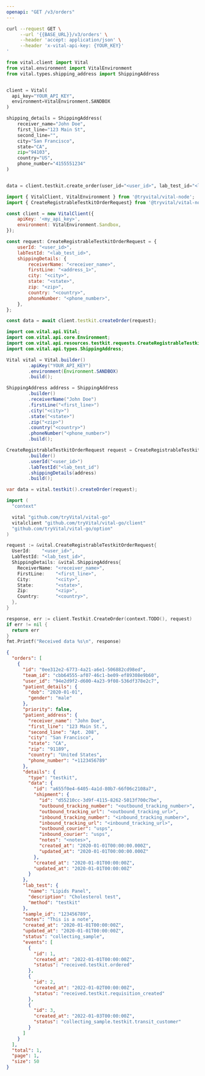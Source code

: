 ```yaml
---
openapi: "GET /v3/orders"
---
```


<RequestExample>

```bash cURL
curl --request GET \
     --url '{{BASE_URL}}/v3/orders' \
     --header 'accept: application/json' \
     --header 'x-vital-api-key: {YOUR_KEY}'
'
```

```python Python
from vital.client import Vital
from vital.environment import VitalEnvironment
from vital.types.shipping_address import ShippingAddress


client = Vital(
  api_key="YOUR_API_KEY",
  environment=VitalEnvironment.SANDBOX
)

shipping_details = ShippingAddress(
    receiver_name="John Doe",
    first_line="123 Main St",
    second_line="",
    city="San Francisco",
    state="CA",
    zip="94103",
    country="US",
    phone_number="4155551234"
)


data = client.testkit.create_order(user_id="<user_id>", lab_test_id="<lab_test_id>", shipping_details=shipping_details)
```

```javascript Node
import { VitalClient, VitalEnvironment } from '@tryvital/vital-node';
import { CreateRegistrableTestkitOrderRequest} from '@tryvital/vital-node/api/resources/testkit';

const client = new VitalClient({
    apiKey: '<my_api_key>',
    environment: VitalEnvironment.Sandbox,
});

const request: CreateRegistrableTestkitOrderRequest = {
    userId: "<user_id>",
    labTestId: "<lab_test_id>",
    shippingDetails: {
        receiverName: "<receiver_name>",
        firstLine: "<address_1>",
        city: "<city>",
        state: "<state>",
        zip: "<zip>",
        country: "<country>",
        phoneNumber: "<phone_number>",
    },
};

const data = await client.testkit.createOrder(request);
```


```java Java
import com.vital.api.Vital;
import com.vital.api.core.Environment;
import com.vital.api.resources.testkit.requests.CreateRegistrableTestkitOrderRequest;
import com.vital.api.types.ShippingAddress;

Vital vital = Vital.builder()
        .apiKey("YOUR_API_KEY")
        .environment(Environment.SANDBOX)
        .build();

ShippingAddress address = ShippingAddress
        .builder()
        .receiverName("John Doe")
        .firstLine("<first_line>")
        .city("<city>")
        .state("<state>")
        .zip("<zip>")
        .country("<country>")
        .phoneNumber("<phone_number>")
        .build();

CreateRegistrableTestkitOrderRequest request = CreateRegistrableTestkitOrderRequest
        .builder()
        .userId("<user_id>")
        .labTestId("<lab_test_id")
        .shippingDetails(address)
        .build();

var data = vital.testkit().createOrder(request);
```

```go Go
import (
  "context"

  vital "github.com/tryVital/vital-go"
  vitalclient "github.com/tryVital/vital-go/client"
  "github.com/tryVital/vital-go/option"
)

request := &vital.CreateRegistrableTestkitOrderRequest{
  UserId:    "<user_id>",
  LabTestId: "<lab_test_id>",
  ShippingDetails: &vital.ShippingAddress{
    ReceiverName: "<receiver_name>",
    FirstLine:    "<first_line>",
    City:         "<city>",
    State:        "<state>",
    Zip:          "<zip>",
    Country:      "<country>",
  },
}

response, err := client.Testkit.CreateOrder(context.TODO(), request)
if err != nil {
  return err
}
fmt.Printf("Received data %s\n", response)
```

</RequestExample>

<ResponseExample>

```json Response
{
  "orders": [
    {
      "id": "0ee312e2-6773-4a21-a6e1-506882cd98ed",
      "team_id": "cbb64555-af07-46c1-be09-ef89308e9b60",
      "user_id": "94e2d9f2-d600-4a23-9f08-536df378e2c7",
      "patient_details": {
        "dob": "2020-01-01",
        "gender": "male"
      },
      "priority": false,
      "patient_address": {
        "receiver_name": "John Doe",
        "first_line": "123 Main St.",
        "second_line": "Apt. 208",
        "city": "San Francisco",
        "state": "CA",
        "zip": "91189",
        "country": "United States",
        "phone_number": "+1123456789"
      },
      "details": {
        "type": "testkit",
        "data": {
          "id": "a655f0e4-6405-4a1d-80b7-66f06c2108a7",
          "shipment": {
            "id": "d55210cc-3d9f-4115-8262-5013f700c7be",
            "outbound_tracking_number": "<outbound_tracking_number>",
            "outbound_tracking_url": "<outbound_tracking_url>",
            "inbound_tracking_number": "<inbound_tracking_number>",
            "inbound_tracking_url": "<inbound_tracking_url>",
            "outbound_courier": "usps",
            "inbound_courier": "usps",
            "notes": "<notes>",
            "created_at": "2020-01-01T00:00:00.000Z",
            "updated_at": "2020-01-01T00:00:00.000Z"
          },
          "created_at": "2020-01-01T00:00:00Z",
          "updated_at": "2020-01-01T00:00:00Z"
        }
      },
      "lab_test": {
        "name": "Lipids Panel",
        "description": "Cholesterol test",
        "method": "testkit"
      },
      "sample_id": "123456789",
      "notes": "This is a note",
      "created_at": "2020-01-01T00:00:00Z",
      "updated_at": "2020-01-01T00:00:00Z",
      "status": "collecting_sample",
      "events": [
        {
          "id": 1,
          "created_at": "2022-01-01T00:00:00Z",
          "status": "received.testkit.ordered"
        },
        {
          "id": 2,
          "created_at": "2022-01-02T00:00:00Z",
          "status": "received.testkit.requisition_created"
        },
        {
          "id": 3,
          "created_at": "2022-01-03T00:00:00Z",
          "status": "collecting_sample.testkit.transit_customer"
        }
      ]
    }
  ],
  "total": 1,
  "page": 1,
  "size": 50
}
```

</ResponseExample>